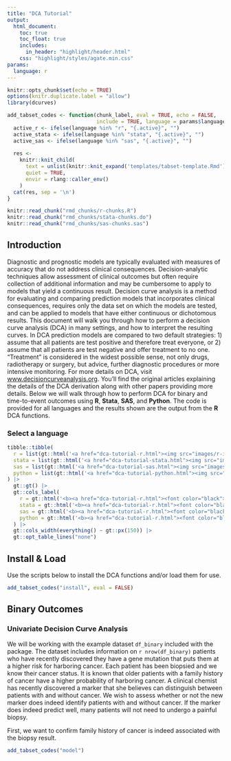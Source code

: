 ```yaml
---
title: "DCA Tutorial"
output: 
  html_document:
    toc: true
    toc_float: true
    includes: 
      in_header: "highlight/header.html"
    css: "highlight/styles/agate.min.css"
params:
  language: r
---
```


```r
knitr::opts_chunk$set(echo = TRUE)
options(knitr.duplicate.label = "allow")
library(dcurves)

add_tabset_codes <- function(chunk_label, eval = TRUE, echo = FALSE, 
                             include = TRUE, language = params$language) {
  active_r <- ifelse(language %in% "r", "{.active}", "")
  active_stata <- ifelse(language %in% "stata", "{.active}", "")
  active_sas <- ifelse(language %in% "sas", "{.active}", "")
  
  res <-
    knitr::knit_child(
      text = unlist(knitr::knit_expand('templates/tabset-template.Rmd')),
      quiet = TRUE,
      envir = rlang::caller_env()
    )
  cat(res, sep = '\n')
}
```

```r
knitr::read_chunk("rmd_chunks/r-chunks.R")
knitr::read_chunk("rmd_chunks/stata-chunks.do")
knitr::read_chunk("rmd_chunks/sas-chunks.sas")
```

## Introduction

Diagnostic and prognostic models are typically evaluated with measures of accuracy that do not address clinical consequences.
Decision-analytic techniques allow assessment of clinical outcomes but often require collection of additional information and may be cumbersome to apply to models that yield a continuous result.
Decision curve analysis is a method for evaluating and comparing prediction models that incorporates clinical consequences, requires only the data set on which the models are tested, and can be applied to models that have either continuous or dichotomous results.
This document will walk you through how to perform a decision curve analysis (DCA) in many settings, and how to interpret the resulting curves. 
In DCA prediction models are compared to two default strategies: 1) assume that all patients are test positive and therefore treat everyone, or 2) assume that all patients are test negative and offer treatment to no one. 
"Treatment” is considered in the widest possible sense, not only drugs, radiotherapy or surgery, but advice, further diagnostic procedures or more intensive monitoring.
For more details on DCA, visit [www.decisioncurveanalysis.org](https://www.mskcc.org/departments/epidemiology-biostatistics/biostatistics/decision-curve-analysis).
You'll find the original articles explaining the details of the DCA derivation along with other papers providing more details. 
Below we will walk through how to perform DCA for binary and time-to-event outcomes using **R**, **Stata**, **SAS**, and **Python**.
The code is provided for all languages and the results shown are the output from the **R** DCA functions.

### Select a language

```r
tibble::tibble(
  r = list(gt::html('<a href="dca-tutorial-r.html"><img src="images/r-icon.png" width="620" /></a>')),
  stata = list(gt::html('<a href="dca-tutorial-stata.html"><img src="images/stata-icon.png" width="90" /></a>')),
  sas = list(gt::html('<a href="dca-tutorial-sas.html"><img src="images/sas-icon.png" width="65" /></a>')),
  python = list(gt::html('<a href="dca-tutorial-python.html"><img src="images/python-icon.png" width="95" /></a>')),
) |>
  gt::gt() |>
  gt::cols_label(
    r = gt::html('<b><a href="dca-tutorial-r.html"><font color="black">R</a></b>'),
    stata = gt::html('<b><a href="dca-tutorial-r.html"><font color="black">Stata</a></b>'),
    sas = gt::html('<b><a href="dca-tutorial-r.html"><font color="black">SAS</a></b>'),
    python = gt::html('<b><a href="dca-tutorial-r.html"><font color="black">Python</a></b>')
  ) |>
  gt::cols_width(everything() ~ gt::px(150)) |>
  gt::opt_table_lines("none")
```

## Install & Load

Use the scripts below to install the DCA functions and/or load them for use.

```r
add_tabset_codes("install", eval = FALSE)
```

## Binary Outcomes

### Univariate Decision Curve Analysis

We will be working with the example dataset `df_binary` included with the package.
The dataset includes information on `r nrow(df_binary)` patients who have recently discovered they have a gene mutation that puts them at a higher risk for harboring cancer.
Each patient has been biopsied and we know their cancer status. 
It is known that older patients with a family history of cancer have a higher probability of harboring cancer. 
A clinical chemist has recently discovered a marker that she believes can distinguish between patients with and without cancer. 
We wish to assess whether or not the new marker does indeed identify patients with and without cancer. 
If the marker does indeed predict well, many patients will not need to undergo a painful biopsy.

First, we want to confirm family history of cancer is indeed associated with the biopsy result. 

```r
add_tabset_codes("model")
```

